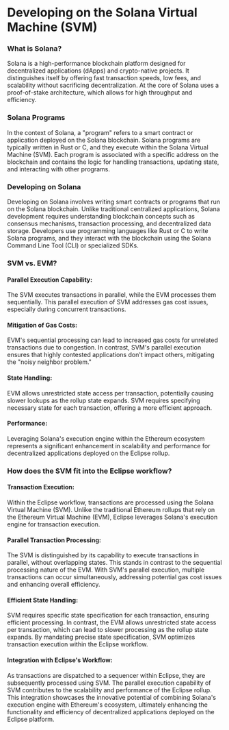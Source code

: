 # Developing on the Solana Virtual Machine (SVM)

### What is Solana?

Solana is a high-performance blockchain platform designed for decentralized applications (dApps) and crypto-native projects. It distinguishes itself by offering fast transaction speeds, low fees, and scalability without sacrificing decentralization. At the core of Solana uses a proof-of-stake architecture, which allows for high throughput and efficiency.

### Solana Programs

In the context of Solana, a "program" refers to a smart contract or application deployed on the Solana blockchain. Solana programs are typically written in Rust or C, and they execute within the Solana Virtual Machine (SVM). Each program is associated with a specific address on the blockchain and contains the logic for handling transactions, updating state, and interacting with other programs.

### Developing on Solana

Developing on Solana involves writing smart contracts or programs that run on the Solana blockchain. Unlike traditional centralized applications, Solana development requires understanding blockchain concepts such as consensus mechanisms, transaction processing, and decentralized data storage. Developers use programming languages like Rust or C to write Solana programs, and they interact with the blockchain using the Solana Command Line Tool (CLI) or specialized SDKs.

### SVM vs. EVM?

#### Parallel Execution Capability:

The SVM executes transactions in parallel, while the EVM processes them sequentially. This parallel execution of SVM addresses gas cost issues, especially during concurrent transactions.

#### Mitigation of Gas Costs:

EVM's sequential processing can lead to increased gas costs for unrelated transactions due to congestion. In contrast, SVM's parallel execution ensures that highly contested applications don't impact others, mitigating the "noisy neighbor problem."

#### State Handling:

EVM allows unrestricted state access per transaction, potentially causing slower lookups as the rollup state expands. SVM requires specifying necessary state for each transaction, offering a more efficient approach.

#### Performance:

Leveraging Solana's execution engine within the Ethereum ecosystem represents a significant enhancement in scalability and performance for decentralized applications deployed on the Eclipse rollup.

### How does the SVM fit into the Eclipse workflow?

#### Transaction Execution:

Within the Eclipse workflow, transactions are processed using the Solana Virtual Machine (SVM). Unlike the traditional Ethereum rollups that rely on the Ethereum Virtual Machine (EVM), Eclipse leverages Solana's execution engine for transaction execution.

#### Parallel Transaction Processing:

The SVM is distinguished by its capability to execute transactions in parallel, without overlapping states. This stands in contrast to the sequential processing nature of the EVM. With SVM's parallel execution, multiple transactions can occur simultaneously, addressing potential gas cost issues and enhancing overall efficiency.

#### Efficient State Handling:

SVM requires specific state specification for each transaction, ensuring efficient processing. In contrast, the EVM allows unrestricted state access per transaction, which can lead to slower processing as the rollup state expands. By mandating precise state specification, SVM optimizes transaction execution within the Eclipse workflow.

#### Integration with Eclipse's Workflow:

As transactions are dispatched to a sequencer within Eclipse, they are subsequently processed using SVM. The parallel execution capability of SVM contributes to the scalability and performance of the Eclipse rollup. This integration showcases the innovative potential of combining Solana's execution engine with Ethereum's ecosystem, ultimately enhancing the functionality and efficiency of decentralized applications deployed on the Eclipse platform.